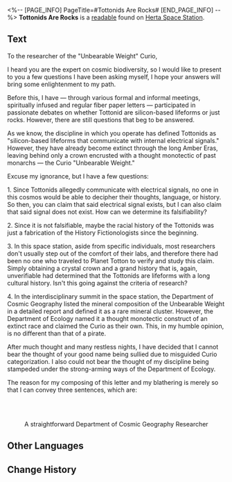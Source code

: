 <%-- [PAGE_INFO]
PageTitle=#Tottonids Are Rocks#
[END_PAGE_INFO] --%>
{{Readable Infobox
|id           = 145
|partIds      = 190296
|title        = 
|image        = Item Journal.png
|world        = Herta Space Station
|parts        = 1
|author       = <!--to be added-->
|description  = A sharp comment on Tottonids by an official from Department of Cosmic Geography. On the device's screen is a "You have been blocked" prompt, indicating that this message was not sent successfully.
|part1        = Tottonids Are Rocks
|source1      = {{cx|Source missing}}
|characters   = 
|factions     = History Fictionologists
}}
'''Tottonids Are Rocks''' is a [[readable]] found on [[Herta Space Station]].
<!--
==Location==
{{Map Embed|<map name>|<marker id>}}
-->
==Text==
To the researcher of the "Unbearable Weight" Curio,

I heard you are the expert on cosmic biodiversity, so I would like to present to you a few questions I have been asking myself, I hope your answers will bring some enlightenment to my path.

Before this, I have &mdash; through various formal and informal meetings, spiritually infused and regular fiber paper letters &mdash; participated in passionate debates on whether Tottonid are silicon-based lifeforms or just rocks. However, there are still questions that beg to be answered.

As we know, the discipline in which you operate has defined Tottonids as "silicon-based lifeforms that communicate with internal electrical signals." However, they have already become extinct through the long Amber Eras, leaving behind only a crown encrusted with a thought monotectic of past monarchs &mdash; the Curio "Unbearable Weight."

Excuse my ignorance, but I have a few questions:

1. Since Tottonids allegedly communicate with electrical signals, no one in this cosmos would be able to decipher their thoughts, language, or history. So then, you can claim that said electrical signal exists, but I can also claim that said signal does not exist. How can we determine its falsifiability?

2. Since it is not falsifiable, maybe the racial history of the Tottonids was just a fabrication of the History Fictionologists since the beginning.

3. In this space station, aside from specific individuals, most researchers don't usually step out of the comfort of their labs, and therefore there had been no one who traveled to Planet Totton to verify and study this claim. Simply obtaining a crystal crown and a grand history that is, again, unverifiable had determined that the Tottonids are lifeforms with a long cultural history. Isn't this going against the criteria of research?

4. In the interdisciplinary summit in the space station, the Department of Cosmic Geography listed the mineral composition of the Unbearable Weight in a detailed report and defined it as a rare mineral cluster. However, the Department of Ecology named it a thought monotectic construct of an extinct race and claimed the Curio as their own. This, in my humble opinion, is no different than that of a pirate.

After much thought and many restless nights, I have decided that I cannot bear the thought of your good name being sullied due to misguided Curio categorization. I also could not bear the thought of my discipline being stampeded under the strong-arming ways of the Department of Ecology.

The reason for my composing of this letter and my blathering is merely so that I can convey three sentences, which are:

<div align="center">{{Color|fire|nobold=1|Tottonids are f****** rocks!}}<br />
{{Color|fire|nobold=1|Tottonids are f****** rocks!}}<br />
{{Color|fire|nobold=1|Tottonids are f****** rocks!}}

A straightforward Department of Cosmic Geography Researcher</div>

<!--
==Trivia==
* 
-->
==Other Languages==
{{Other Languages
|en   = Tottonids Are Rocks
|zhs  = 约特伍德体是石头
|zht  = 約特伍德體是石頭
|ja   = ヨートン体は石である
|ko   = 토튼족은 돌맹이
|es   = Los tottónidos son rocas
|fr   = Les Tottonides sont des pierres
|ru   = Тоттониды - это камни
|th   = Tottonid เป็นก้อนหิน
|vi   = Tottonid Là Viên Đá
|de   = Tottoniden sind Steine
|id   = Tottonid adalah Batu
|pt   = Tottonids São Pedras
}}

==Change History==
{{Change History|1.0}}